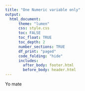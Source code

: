 ```yaml
---
title: "One Numeric variable only"
output:
  html_document:
      theme: "lumen"
      css: style.css
      toc: FALSE
      toc_float: TRUE
      toc_depth: 2
      number_sections: TRUE
      df_print: "paged"
      code_folding: "hide"
      includes: 
        after_body: footer.html
        before_body: header.html
---
```


Yo mate
